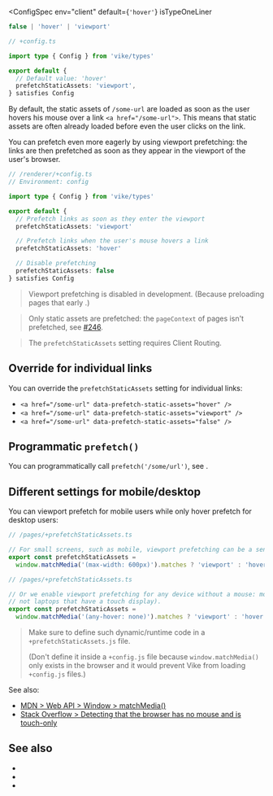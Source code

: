 
<ConfigSpec
  env="client"
  default={<code>'hover'</code>}
  isTypeOneLiner
>
```ts
false | 'hover' | 'viewport'
```
</ConfigSpec>

```ts
// +config.ts

import type { Config } from 'vike/types'

export default {
  // Default value: 'hover'
  prefetchStaticAssets: 'viewport',
} satisfies Config
```

By default,
the static assets of `/some-url` are loaded as soon as the user hovers his mouse over a link `<a href="/some-url">`.
This means that static assets are often already loaded before even the user clicks on the link.

You can prefetch even more eagerly by using viewport prefetching: the links are then prefetched as soon as they appear in the viewport of the user's browser.

```ts
// /renderer/+config.ts
// Environment: config

import type { Config } from 'vike/types'

export default {
  // Prefetch links as soon as they enter the viewport
  prefetchStaticAssets: 'viewport'

  // Prefetch links when the user's mouse hovers a link
  prefetchStaticAssets: 'hover'

  // Disable prefetching
  prefetchStaticAssets: false
} satisfies Config
```

> Viewport prefetching is disabled in development. (Because preloading pages that early <ViteLazyTranspilingContradiction />.)

> Only static assets are prefetched: the `pageContext` of pages isn't prefetched, see [#246](https://github.com/vikejs/vike/issues/246).

> The `prefetchStaticAssets` setting requires <Link href="/client-routing">Client Routing</Link>.


## Override for individual links

You can override the `prefetchStaticAssets` setting for individual links:
 - `<a href="/some-url" data-prefetch-static-assets="hover" />`
 - `<a href="/some-url" data-prefetch-static-assets="viewport" />`
 - `<a href="/some-url" data-prefetch-static-assets="false" />`


## Programmatic `prefetch()`

You can programmatically call <code>prefetch('/some/url')</code>, see <Link href="/prefetch"/>.


## Different settings for mobile/desktop

You can viewport prefetch for mobile users while only hover prefetch for desktop users:

```ts
// /pages/+prefetchStaticAssets.ts

// For small screens, such as mobile, viewport prefetching can be a sensible strategy
export const prefetchStaticAssets =
  window.matchMedia('(max-width: 600px)').matches ? 'viewport' : 'hover'
```

```ts
// /pages/+prefetchStaticAssets.ts

// Or we enable viewport prefetching for any device without a mouse: mobile and tablets (but
// not laptops that have a touch display).
export const prefetchStaticAssets =
  window.matchMedia('(any-hover: none)').matches ? 'viewport' : 'hover'
```

> Make sure to define such dynamic/runtime code in a `+prefetchStaticAssets.js` file.
>
> (Don't define it inside a `+config.js` file because `window.matchMedia()` only exists in the browser and it would <Link href="/config#pointer-imports">prevent Vike from loading `+config.js` files</Link>.)

See also:
 - [MDN > Web API > Window > matchMedia()](https://developer.mozilla.org/en-US/docs/Web/API/Window/matchMedia)
 - [Stack Overflow > Detecting that the browser has no mouse and is touch-only](https://stackoverflow.com/questions/7838680/detecting-that-the-browser-has-no-mouse-and-is-touch-only/52854585#52854585)

## See also

- <Link href="/prefetch" />
- <Link href="/preloading" />
- <Link href="/settings" />
